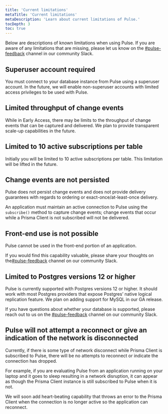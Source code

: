 ```yaml
---
title: 'Current limitations'
metaTitle: 'Current limitations'
metaDescription: 'Learn about current limitations of Pulse.'
tocDepth: 3
toc: true
---
```


<TopBlock>

Below are descriptions of known limitations when using Pulse. If you are aware of any limitations that are missing, please let us know on the [#pulse-feedback](https://prisma.slack.com/archives/C058GKE3C1E) channel in our community Slack.

</TopBlock>

## Superuser account required

You must connect to your database instance from Pulse using a superuser account. In the future, we will enable non-superuser accounts with limited access privileges to be used with Pulse.

## Limited throughput of change events

While in Early Access, there may be limits to the throughput of change events that can be captured and delivered. We plan to provide transparent scale-up capabilities in the future.

## Limited to 10 active subscriptions per table

Initially you will be limited to 10 active subscriptions per table. This limitation will be lifted in the future.

## Change events are not persisted

Pulse does not persist change events and does not provide delivery guarantees with regards to ordering or exact-once/at-least-once delivery.

An application must maintain an active connection to Pulse using the `subscribe()` method to capture change events; change events that occur while a Prisma Client is not subscribed will not be delivered.

## Front-end use is not possible

Pulse cannot be used in the front-end portion of an application.

<Admonition type="info">

If you would find this capability valuable, please share your thoughts on the[#pulse-feedback](https://prisma.slack.com/archives/C058GKE3C1E) channel on our community Slack.

</Admonition>

## Limited to Postgres versions 12 or higher

Pulse is currently supported with Postgres versions 12 or higher. It should work with most Postgres providers that expose Postgres’ native logical replication feature. We plan on adding support for MySQL in our GA release.

<Admonition type="info">

If you have questions about whether your database is supported, please reach out to us on the [#pulse-feedback](https://prisma.slack.com/archives/C058GKE3C1E) channel on our community Slack.

</Admonition>

## Pulse will not attempt a reconnect or give an indication of the network is disconnected

Currently, if there is some type of network disconnect while Prisma Client is subscribed to Pulse, there will be no attempts to reconnect or indicate the connection has dropped.

For example, if you are evaluating Pulse from an application running on your laptop and it goes to sleep resulting in a network disruption, it can appear as though the Prisma Client instance is still subscribed to Pulse when it is not.

We will soon add heart-beating capability that throws an error to the Prisma Client when the connection is no longer active so the application can reconnect.
